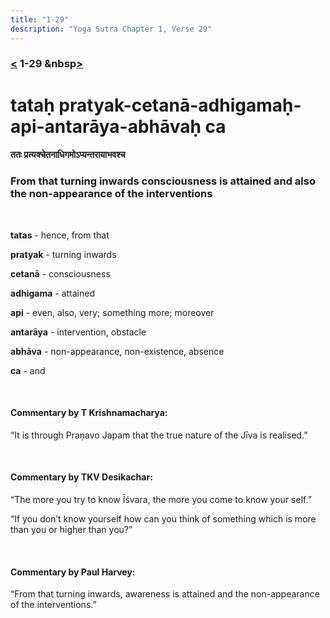 ```yaml
---
title: "1-29"
description: "Yoga Sutra Chapter 1, Verse 29"
---
```


### [<](/Chapter-1/1-28) 1-29 &nbsp[>](/Chapter-1/1-30/)

# tataḥ pratyak-cetanā-adhigamaḥ-api-antarāya-abhāvaḥ ca

#### ततः प्रत्यक्चेतनाधिगमोऽप्यन्तरायाभवश्च

### From that turning inwards consciousness is attained and also the non-appearance of the interventions

<br />

**tatas** - hence, from that <br />

**pratyak** - turning inwards <br />

**cetanā** - consciousness <br />

**adhigama** - attained <br />

**api** - even, also, very; something more; moreover <br />

**antarāya** - intervention, obstacle <br />

**abhāva** - non-appearance, non-existence, absence <br />

**ca** - and <br />

<br />

#### Commentary by T Krishnamacharya:

“It is through Praṇavo Japam
that the true nature of the Jīva is realised.”

<br />

#### Commentary by TKV Desikachar:

“The more you try to know Īśvara,
the more you come to know your self.”

“If you don’t know yourself how can you think of something which is more than you or higher than you?”

<br />

#### Commentary by Paul Harvey:

“From that turning inwards,
awareness is attained
and the non-appearance of the interventions.”
